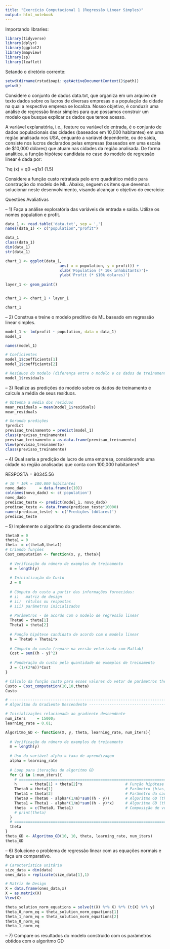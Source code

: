 ```yaml
---
title: "Exercício Computacional 1 (Regressão Linear Simples)"
output: html_notebook
---
```


Importando libraries:

```r
library(tidyverse)
library(dplyr)
library(ggplot2)
library(mapview)
library(sp)
library(leaflet)
```

Setando o diretório corrente:

```r
setwd(dirname(rstudioapi::getActiveDocumentContext()$path))
getwd()
```

Considere o conjunto de dados data.txt, que organiza em um arquivo de texto dados sobre os lucros de diversas empresas e a população da cidade na qual a respectiva empresa se localiza. Nosso objetivo, é conduzir uma análise de regressão linear simples para que possamos construir um modelo que busque explicar os dados que temos acesso.

A variável explanatória, i.e., feature ou variável de entrada, é o conjunto de dados populacionais das cidades (baseados em 10,000 habitantes) em uma região analisada nos USA, enquanto a variável dependente, ou de saída, consiste nos lucros declarados pelas empresas (baseados em uma escala de $10,000 dólares) que atuam nas cidades da região analisada. De forma analítica, a função hipótese candidata no caso do modelo de regressão linear é dada por:

ˆhq (x) = q0 +q1x1 (1.5)

Considere a função custo retratada pelo erro quadrático médio para construção do modelo de ML. Abaixo, seguem os itens que devemos solucionar neste desenvolvimento, visando alcançar o objetivo do exercício:

Questões Avaliativas

– 1) Faça a análise exploratória das variáveis de entrada e saída. Utilize os nomes population e profit.

```r
data_1 <- read.table('data.txt', sep = ',')
names(data_1) <- c("population","profit")

data_1
class(data_1)
dim(data_1)
str(data_1)

chart_1 <- ggplot(data_1,
                        aes( x = population, y = profit)) + 
                        xlab('Population (* 10k inhabitants)')+
                        ylab('Profit (* $10k dolares)')
  
layer_1 <- geom_point()


chart_1 <- chart_1 + layer_1

chart_1
```

– 2) Construa e treine o modelo preditivo de ML baseado em regressão linear simples.

```r

model_1 <- lm(profit ~ population, data = data_1)
model_1

names(model_1)

# Coeficientes
model_1$coefficients[1]
model_1$coefficients[2]

# Resíduos do modelo (diferença entre o modelo e os dados de treinamento)
model_1$residuals
```

– 3) Realize as predições do modelo sobre os dados de treinamento e calcule a média de seus resíduos.

```r
# Obtenha a média dos resíduos
mean_residuals = mean(model_1$residuals)
mean_residuals

# Gerando predições 
?predict
previsao_treinamento = predict(model_1)
class(previsao_treinamento)
previsao_treinamento = as.data.frame(previsao_treinamento)
View(previsao_treinamento)
class(previsao_treinamento)
```

– 4) Qual seria a predição de lucro de uma empresa, considerando uma cidade na região analisadas que conta com 100,000 habitantes?

RESPOSTA = 80345.56

```r
# 10 * 10k = 100.000 hqbitantes
novo_dado      = data.frame(c(10)) 
colnames(novo_dado) <- c('population')
novo_dado
predicao_teste <- predict(model_1, novo_dado)
predicao_teste <- data.frame(predicao_teste*10000)
names(predicao_teste) <- c('Predições (dólares)')
predicao_teste
```

– 5) Implemente o algoritmo do gradiente descendente.

```r
theta0 = 0
theta1 = 0
theta  = c(theta0,theta1)
# Criando funções
Cost_computation <- function(x, y, theta){
  
  # Verificação do número de exemplos de treinamento 
  m = length(y)
  
  # Inicialização do Custo
  J = 0
  
  # Cômputo do custo a partir das informações fornecidas:
  # i)   matriz de design
  # ii)  rótulos ou respostas
  # iii) parâmetros inicializados
  
  # Parâmetros - de acordo com o modelo de regressão linear
  Theta0 = theta[1]
  Theta1 = theta[2]
  
  # Função hipótese candidata de acordo com o modelo linear
  h = Theta0 + Theta1*x    
  
  # Cômputo do custo (repare na versão vetorizada com Matlab)
  Cost = sum((h - y)^2)
  
  # Ponderação do custo pela quantidade de exemplos de treinamento
  J = (1/(2*m))*Cost
}

# Cálculo da função custo para esses valores do vetor de parâmetros theta
Custo = Cost_computation(10,10,theta)
Custo

# -----------------------------------------------------------------------------------------------
# Algoritmo do Gradiente Descendente ------------------------------------------------------------

# Inicializações relacionada ao gradiente descendente
num_iters     = 15000;
learning_rate = 0.01;

Algoritmo_GD <- function(X, y, theta, learning_rate, num_iters){
  
  # Verificação do número de exemplos de treinamento 
  m = length(y)
  
  # Uso da variável alpha = taxa de aprendizagem 
  alpha = learning_rate
  
  # Loop para iterações do algoritmo GD
  for (i in 1:num_iters){
    # ================================================================================
    h      = theta[1] + theta[2]*x                   # Função hipótese 
    Theta0 = theta[1]                                # Parâmetro (bias)
    Theta1 = theta[2]                                # Parâmetro da característica
    Theta0 = Theta0 - alpha*(1/m)*sum((h - y))       # Algoritmo GD (theta 0) 
    Theta1 = Theta1 - alpha*(1/m)*sum((h - y)*x)     # Algoritmo GD (theta 1)
    theta  = c(Theta0, Theta1)                       # Composição de vetor de parâmetro
    # print(theta)
  }                         
  # ================================================================================
  theta
}
theta_GD <- Algoritmo_GD(10, 10, theta, learning_rate, num_iters)
theta_GD
```

– 6) Solucione o problema de regressão linear com as equações normais e faça um comparativo.

```r
# Característica unitária
size_data = dim(data)
ones_data = replicate(size_data[1],1)

# Matriz de Design
X = data.frame(ones_data,x)
X = as.matrix(X)
View(X)

theta_solution_norm_equations = solve(t(X) %*% X) %*% (t(X) %*% y) 
theta_0_norm_eq = theta_solution_norm_equations[1]
theta_1_norm_eq = theta_solution_norm_equations[2]
theta_0_norm_eq
theta_1_norm_eq
```

– 7) Compare os resultados do modelo construído com os parâmetros obtidos com o algoritmo GD

```r

```

